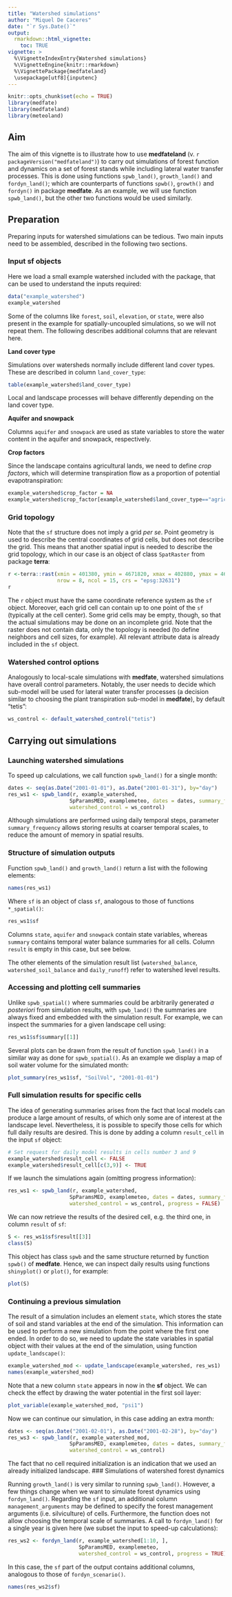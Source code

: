 ```yaml
---
title: "Watershed simulations"
author: "Miquel De Caceres"
date: "`r Sys.Date()`"
output: 
  rmarkdown::html_vignette:
    toc: TRUE
vignette: >
  %\VignetteIndexEntry{Watershed simulations}
  %\VignetteEngine{knitr::rmarkdown}
  %\VignettePackage{medfateland}
  \usepackage[utf8]{inputenc}
---
```


```r
knitr::opts_chunk$set(echo = TRUE)
library(medfate)
library(medfateland)
library(meteoland)
```

## Aim

The aim of this vignette is to illustrate how to use **medfateland**  (v. `r packageVersion("medfateland")`) to carry out simulations of forest function and dynamics on a set of forest stands while including lateral water transfer processes. This is done using functions `spwb_land()`, `growth_land()` and `fordyn_land()`; which are counterparts of functions `spwb()`, `growth()` and `fordyn()` in package **medfate**. As an example, we will use function `spwb_land()`, but the other two functions would be used similarly.

## Preparation

Preparing inputs for watershed simulations can be tedious. Two main inputs need to be assembled, described in the following two sections.

### Input sf objects

Here we load a small example watershed included with the package, that can be used to understand the inputs required:

```r
data("example_watershed")
example_watershed
```

Some of the columns like `forest`, `soil`, `elevation`, or `state`, were also present in the example for spatially-uncoupled simulations, so we will not repeat them. The following describes additional columns that are relevant here.

**Land cover type**

Simulations over watersheds normally include different land cover types. These are described in column `land_cover_type`:

```r
table(example_watershed$land_cover_type)
```

Local and landscape processes will behave differently depending on the land cover type. 

**Aquifer and snowpack**

Columns `aquifer` and `snowpack` are used as state variables to store the water content in the aquifer and snowpack, respectively.

**Crop factors**

Since the landscape contains agricultural lands, we need to define *crop factors*, which will determine transpiration flow as a proportion of potential evapotranspiration:

```r
example_watershed$crop_factor = NA
example_watershed$crop_factor[example_watershed$land_cover_type=="agriculture"] = 0.75
```


### Grid topology

Note that the `sf` structure does not imply a grid *per se*. Point geometry is used to describe the central coordinates of grid cells, but does not describe the grid. This means that another spatial input is needed to describe the grid topology, which in our case is an object of class `SpatRaster` from package **terra**:

```r
r <-terra::rast(xmin = 401380, ymin = 4671820, xmax = 402880, ymax = 4672620, 
                nrow = 8, ncol = 15, crs = "epsg:32631")
r
```

The `r` object must have the same coordinate reference system as the `sf` object. Moreover, each grid cell can contain up to one point of the `sf` (typically at the cell center). Some grid cells may be empty, though, so that the actual simulations may be done on an incomplete grid. Note that the raster does not contain data, only the topology is needed (to define neighbors and cell sizes, for example). All relevant attribute data is already included in the `sf` object.

### Watershed control options

Analogously to local-scale simulations with **medfate**, watershed simulations have overall control parameters. Notably, the user needs to decide which sub-model will be used for lateral water transfer processes (a decision similar to choosing the plant transpiration sub-model in **medfate**), by default "tetis":

```r
ws_control <- default_watershed_control("tetis")
```


## Carrying out simulations

### Launching watershed simulations

To speed up calculations, we call function `spwb_land()` for a single month:

```r
dates <- seq(as.Date("2001-01-01"), as.Date("2001-01-31"), by="day")
res_ws1 <- spwb_land(r, example_watershed,
                    SpParamsMED, examplemeteo, dates = dates, summary_frequency = "month",
                    watershed_control = ws_control)
```

Although simulations are performed using daily temporal steps, parameter `summary_frequency` allows storing results at coarser temporal scales, to reduce the amount of memory in spatial results. 

### Structure of simulation outputs

Function `spwb_land()` and `growth_land()` return a list with the following elements:

```r
names(res_ws1)
```

Where `sf` is an object of class `sf`, analogous to those of functions `*_spatial()`:

```r
res_ws1$sf
```
Columns `state`, `aquifer` and `snowpack` contain state variables, whereas `summary` contains temporal water balance summaries for all cells. Column `result` is empty in this case, but see below.

The other elements of the simulation result list (`watershed_balance`, `watershed_soil_balance` and `daily_runoff`) refer to watershed level results.

### Accessing and plotting cell summaries

Unlike `spwb_spatial()` where summaries could be arbitrarily generated *a posteriori* from simulation results, with `spwb_land()` the summaries are always fixed and embedded with the simulation result. For example, we can inspect the summaries for a given landscape cell using:
```r
res_ws1$sf$summary[[1]]
```

Several plots can be drawn from the result of function `spwb_land()` in a similar way as done for `spwb_spatial()`. As an example we display a map of soil water volume for the simulated month:

```r
plot_summary(res_ws1$sf, "SoilVol", "2001-01-01")
```

### Full simulation results for specific cells

The idea of generating summaries arises from the fact that local models can produce a large amount of results, of which only some are of interest at the landscape level. Nevertheless, it is possible to specify those cells for which full daily results are desired. This is done by adding a column `result_cell` in the input `sf` object:

```r
# Set request for daily model results in cells number 3 and 9
example_watershed$result_cell <- FALSE
example_watershed$result_cell[c(3,9)] <- TRUE
```

If we launch the simulations again (omitting progress information):

```r
res_ws1 <- spwb_land(r, example_watershed,
                    SpParamsMED, examplemeteo, dates = dates, summary_frequency = "month",
                    watershed_control = ws_control, progress = FALSE)
```

We can now retrieve the results of the desired cell, e.g. the third one, in column `result` of `sf`:

```r
S <- res_ws1$sf$result[[3]]
class(S)
```

This object has class `spwb` and the same structure returned by function `spwb()` of **medfate**. Hence, we can inspect daily results using functions `shinyplot()` or `plot()`, for example:

```r
plot(S)
```
### Continuing a previous simulation

The result of a simulation includes an element `state`, which stores the state of soil and stand variables at the end of the simulation. This information can be used to perform a new simulation from the point where the first one ended. In order to do so, we need to update the state variables in spatial object with their values at the end of the simulation, using function `update_landscape()`:

```r
example_watershed_mod <- update_landscape(example_watershed, res_ws1)
names(example_watershed_mod)
```

Note that a new column `state` appears in now in the **sf** object. We can check the effect by drawing the water potential in the first soil layer:

```r
plot_variable(example_watershed_mod, "psi1")
```

Now we can continue our simulation, in this case adding an extra month:

```r
dates <- seq(as.Date("2001-02-01"), as.Date("2001-02-28"), by="day")
res_ws3 <- spwb_land(r, example_watershed_mod,
                    SpParamsMED, examplemeteo, dates = dates, summary_frequency = "month",
                    watershed_control = ws_control)
```

The fact that no cell required initialization is an indication that we used an already initialized landscape.
### Simulations of watershed forest dynamics

Running `growth_land()` is very similar to running `spwb_land()`. However, a few things change when we want to simulate forest dynamics using `fordyn_land()`. Regarding the `sf` input, an additional column `management_arguments` may be defined to specify the forest management arguments (i.e. silviculture) of cells. Furthermore, the function does not allow choosing the temporal scale of summaries. A call to `fordyn_land()` for a single year is given here (we subset the input to speed-up calculations):

```r
res_ws2 <- fordyn_land(r, example_watershed[1:10, ],
                       SpParamsMED, examplemeteo,
                       watershed_control = ws_control, progress = TRUE)
```

In this case, the `sf` part of the output contains additional columns, analogous to those of `fordyn_scenario()`.

```r
names(res_ws2$sf)
```



